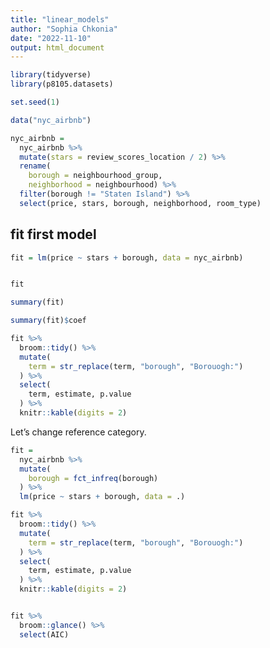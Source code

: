 ```yaml
---
title: "linear_models"
author: "Sophia Chkonia"
date: "2022-11-10"
output: html_document
---
```


```r
library(tidyverse)
library(p8105.datasets)

set.seed(1)


```



```r
data("nyc_airbnb")

nyc_airbnb = 
  nyc_airbnb %>% 
  mutate(stars = review_scores_location / 2) %>% 
  rename(
    borough = neighbourhood_group,
    neighborhood = neighbourhood) %>% 
  filter(borough != "Staten Island") %>% 
  select(price, stars, borough, neighborhood, room_type)
```


## fit first model 

```r
fit = lm(price ~ stars + borough, data = nyc_airbnb)


fit

summary(fit)

summary(fit)$coef

fit %>% 
  broom::tidy() %>% 
  mutate(
    term = str_replace(term, "borough", "Borouogh:")
  ) %>% 
  select(
    term, estimate, p.value
  ) %>% 
  knitr::kable(digits = 2)

```

Let's change reference category. 

```r
fit =
  nyc_airbnb %>% 
  mutate(
    borough = fct_infreq(borough)
  ) %>% 
  lm(price ~ stars + borough, data = .)

fit %>% 
  broom::tidy() %>% 
  mutate(
    term = str_replace(term, "borough", "Borouogh:")
  ) %>% 
  select(
    term, estimate, p.value
  ) %>% 
  knitr::kable(digits = 2)


fit %>% 
  broom::glance() %>% 
  select(AIC)
```





